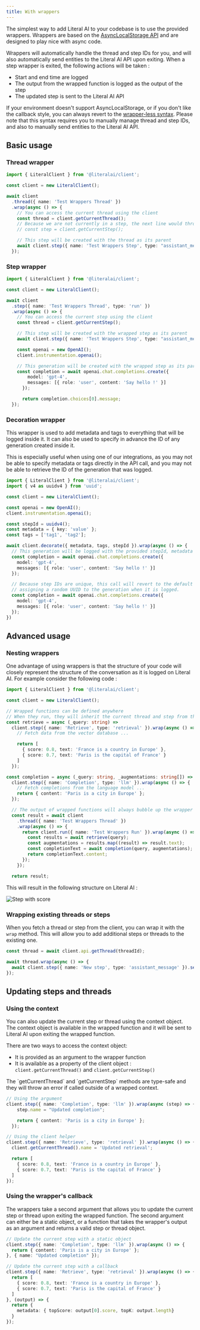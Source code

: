 ```yaml
---
title: With wrappers
---
```


The simplest way to add Literal AI to your codebase is to use the provided wrappers. Wrappers are based on the [AsyncLocalStorage API](https://nodejs.org/api/async_context.html#class-asynclocalstorage) and are designed to play nice with async code.

Wrappers will automatically handle the thread and step IDs for you, and will also automatically send entities to the Literal AI API upon exiting. When a step wrapper is exited, the following actions will be taken :

* Start and end time are logged
* The output from the wrapped function is logged as the output of the step
* The updated step is sent to the Literal AI API

<Note>If your environment doesn't support AsyncLocalStorage, or if you don't like the callback style, you can always revert to the [wrapper-less syntax](typescript-client/without-wrappers.mdx). Please note that this syntax requires you to manually manage thread and step IDs, and also to manually send entities to the Literal AI API.</Note>

## Basic usage

### Thread wrapper

```typescript
import { LiteralClient } from '@literalai/client';

const client = new LiteralClient();

await client
  .thread({ name: 'Test Wrappers Thread' })
  .wrap(async () => {
    // You can access the current thread using the client
    const thread = client.getCurrentThread();
    // Because we are not currently in a step, the next line would throw if uncommented
    // const step = client.getCurrentStep();

    // This step will be created with the thread as its parent
    await client.step({ name: 'Test Wrappers Step', type: "assistant_message" }).send();
  });
```

### Step wrapper

```typescript
import { LiteralClient } from '@literalai/client';

const client = new LiteralClient();

await client
  .step({ name: 'Test Wrappers Thread', type: 'run' })
  .wrap(async () => {
    // You can access the current step using the client
    const thread = client.getCurrentStep();

    // This step will be created with the wrapped step as its parent
    await client.step({ name: 'Test Wrappers Step', type: "assistant_message" }).send();

    const openai = new OpenAI();
    client.instrumentation.openai();

    // This generation will be created with the wrapped step as its parent
    const completion = await openai.chat.completions.create({
        model: 'gpt-4',
        messages: [{ role: 'user', content: 'Say hello !' }]
      });

      return completion.choices[0].message;
  });
```

### Decoration wrapper

This wrapper is used to add metadata and tags to everything that will be logged inside it. It can 
also be used to specify in advance the ID of any generation created inside it.

<Note>This is especially useful when using one of our integrations, as you may not be able to specify metadata
or tags directly in the API call, and you may not be able to retrieve the ID of the generation that was logged.</Note>

```typescript
import { LiteralClient } from '@literalai/client';
import { v4 as uuidv4 } from 'uuid';

const client = new LiteralClient();

const openai = new OpenAI();
client.instrumentation.openai();

const stepId = uuidv4();
const metadata = { key: 'value' };
const tags = ['tag1', 'tag2'];

await client.decorate({ metadata, tags, stepId }).wrap(async () => {
  // This generation will be logged with the provided stepId, metadata and tags
  const completion = await openai.chat.completions.create({
    model: 'gpt-4',
    messages: [{ role: 'user', content: 'Say hello !' }]
  });

  // Because step IDs are unique, this call will revert to the default behaviour of
  // assigning a random UUID to the generation when it is logged.
  const completion = await openai.chat.completions.create({
    model: 'gpt-4',
    messages: [{ role: 'user', content: 'Say hello !' }]
  });
})

```


## Advanced usage

### Nesting wrappers

One advantage of using wrappers is that the structure of your code will closely represent the structure of the conversation as it is logged on Literal AI. For example consider the following code :

```typescript
import { LiteralClient } from '@literalai/client';

const client = new LiteralClient();

// Wrapped functions can be defined anywhere
// When they run, they will inherit the current thread and step from the context
const retrieve = async (_query: string) =>
  client.step({ name: 'Retrieve', type: 'retrieval' }).wrap(async () => {
    // Fetch data from the vector database ...

    return [
      { score: 0.8, text: 'France is a country in Europe' },
      { score: 0.7, text: 'Paris is the capital of France' }
    ]
  });

const completion = async (_query: string, _augmentations: string[]) =>
  client.step({ name: 'Completion', type: 'llm' }).wrap(async () => {
    // Fetch completions from the language model ...
    return { content: 'Paris is a city in Europe' };
  });

  // The output of wrapped functions will always bubble up the wrapper chain
  const result = await client
    .thread({ name: 'Test Wrappers Thread' })
    .wrap(async () => {
      return client.run({ name: 'Test Wrappers Run' }).wrap(async () => {
        const results = await retrieve(query);
        const augmentations = results.map((result) => result.text);
        const completionText = await completion(query, augmentations);
        return completionText.content;
      });
    });

  return result;
```

This will result in the following structure on Literal AI :

<Frame caption="Nested threads and steps">
  <img
    src="/images/syntax/wrappers-log.png"
    alt="Step with score"
  />
</Frame>

### Wrapping existing threads or steps

When you fetch a thread or step from the client, you can wrap it with the `wrap` method. This will allow you to add additional steps or threads to the existing one.

```typescript
const thread = await client.api.getThread(threadId);

await thread.wrap(async () => {
  await client.step({ name: 'New step', type: 'assistant_message' }).send();
});
```

## Updating steps and threads

### Using the context

You can also update the current step or thread using the context object. The context object is available in the wrapped function and it will be sent to Literal AI upon exiting the wrapped function.

There are two ways to access the context object:
* It is provided as an argument to the wrapper function
* It is available as a property of the client object : `client.getCurrentThread()` and `client.getCurrentStep()`

<Warning>
  The `getCurrentThread` and `getCurrentStep` methods are type-safe and they will throw an error if called outside of a wrapped context.
</Warning>

```typescript
// Using the argument
client.step({ name: 'Completion', type: 'llm' }).wrap(async (step) => {
    step.name = "Updated completion";

    return { content: 'Paris is a city in Europe' };
  });

// Using the client helper
client.step({ name: 'Retrieve', type: 'retrieval' }).wrap(async () => {
  client.getCurrentThread().name = 'Updated retrieval';

  return [
    { score: 0.8, text: 'France is a country in Europe' },
    { score: 0.7, text: 'Paris is the capital of France' }
  ]
});
```

### Using the wrapper's callback

The wrappers take a second argument that allows you to update the current step or thread upon exiting the wrapped function. The second argument can either be a static object, or a function that takes the wrapper's output as an argument and returns a valid step or thread object.

```typescript
// Update the current step with a static object
client.step({ name: 'Completion', type: 'llm' }).wrap(async () => {
  return { content: 'Paris is a city in Europe' };
}, { name: "Updated completion" }); 

// Update the current step with a callback
client.step({ name: 'Retrieve', type: 'retrieval' }).wrap(async () => {
  return [
    { score: 0.8, text: 'France is a country in Europe' },
    { score: 0.7, text: 'Paris is the capital of France' }
  ]
}, (output) => {
  return {
    metadata: { topScore: output[0].score, topK: output.length}
  }
});
```